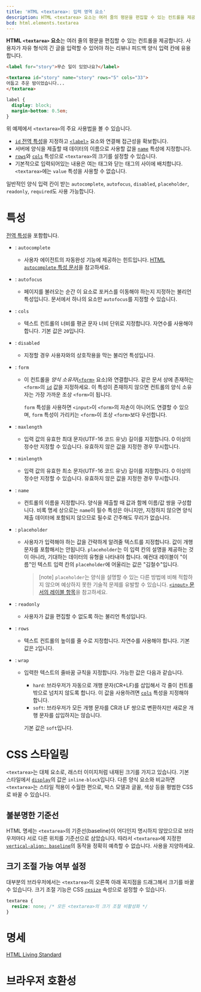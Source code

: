 ```yaml
---
title: 'HTML <textarea>: 입력 영역 요소'
description: HTML <textarea> 요소는 여러 줄의 평문을 편집할 수 있는 컨트롤을 제공합니다. 사용자가 자유 형식의 긴 글을 입력할 수 있어야 하는 리뷰나 피드백 양식 입력 칸에 유용합니다.
bcd: html.elements.textarea
---
```


**HTML `<textarea>` 요소**는 여러 줄의 평문을 편집할 수 있는 컨트롤을 제공합니다. 사용자가 자유 형식의 긴 글을 입력할 수 있어야 하는 리뷰나 피드백 양식 입력 칸에 유용합니다.

<HTMLDemo height={160}>

```html
<label for="story">무슨 일이 있었나요?</label>

<textarea id="story" name="story" rows="5" cols="33">
어둡고 추운 밤이었습니다...
</textarea>
```

```css
label {
  display: block;
  margin-bottom: 0.5em;
}
```

</HTMLDemo>

위 예제에서 `<textarea>`의 주요 사용법을 볼 수 있습니다.

- [`id` 전역 특성](../Global_attributes#term-id)을 지정하고 [`<label>`](./label) 요소와 연결해 접근성을 확보합니다.
- 서버에 양식을 제출할 때 데이터의 이름으로 사용할 값을 [`name`](#term-name) 특성에 지정합니다.
- [`rows`](#term-rows)와 [`cols`](#term-cols) 특성으로 `<textarea>`의 크기를 설정할 수 있습니다.
- 기본적으로 입력되어있는 내용은 여는 태그와 닫는 태그의 사이에 배치합니다. `<textarea>`에는 `value` 특성을 사용할 수 없습니다.

일반적인 양식 입력 칸이 받는 `autocomplete`, `autofocus`, `disabled`, `placeholder`, `readonly`, `required`도 사용 가능합니다.

# 특성

[전역 특성](../Global_attributes)을 포함합니다.

- : `autocomplete`
  - 사용자 에이전트의 자동완성 기능에 제공하는 힌트입니다. [HTML `autocomplete` 특성 문서](https://developer.mozilla.org/en-US/docs/Web/HTML/Attributes/autocomplete)을 참고하세요.
- : `autofocus`
  - 페이지를 불러오는 순간 이 요소로 포커스를 이동해야 하는지 지정하는 불리언 특성입니다. 문서에서 하나의 요소만 `autofocus`를 지정할 수 있습니다.
- : `cols`
  - 텍스트 컨트롤의 너비를 평균 문자 너비 단위로 지정합니다. 자연수를 사용해야 합니다. 기본 값은 `20`입니다.
- : `disabled`
  - 지정할 경우 사용자와의 상호작용을 막는 불리언 특성입니다.
- : `form`

  - 이 컨트롤을 _양식 소유자_([`<form>`](./form) 요소)와 연결합니다. 같은 문서 상에 존재하는 `<form>`의 [`id`](../Global_attributes#term-id) 값을 지정하세요. 이 특성이 존재하지 않으면 컨트롤의 양식 소유자는 가장 가까운 조상 `<form>`이 됩니다.

    `form` 특성을 사용하면 `<input>`이 `<form>`의 자손이 아니어도 연결할 수 있으며, `form` 특성이 가리키는 `<form>`이 조상 `<form>`보다 우선합니다.

- : `maxlength`
  - 입력 값의 유효한 최대 문자(UTF-16 코드 유닛) 길이를 지정합니다. 0 이상의 정수만 지정할 수 있습니다. 유효하지 않은 값을 지정한 경우 무시합니다.
- : `minlength`
  - 입력 값의 유효한 최소 문자(UTF-16 코드 유닛) 길이를 지정합니다. 0 이상의 정수만 지정할 수 있습니다. 유효하지 않은 값을 지정한 경우 무시합니다.
- : `name`

  - 컨트롤의 이름을 지정합니다. 양식을 제출할 때 값과 함께 이름/값 쌍을 구성합니다. 비록 명세 상으로는 `name`이 필수 특성은 아니지만, 지정하지 않으면 양식 제출 데이터에 포함되지 않으므로 필수로 간주해도 무리가 없습니다.

- : `placeholder`

  - 사용자가 입력해야 하는 값을 간략하게 알려줄 텍스트를 지정합니다. 값이 개행 문자를 포함해서는 안됩니다. `placeholder`는 이 입력 칸의 설명을 제공하는 것이 아니라, 기대하는 데이터의 유형을 나타내야 합니다. 예컨대 레이블이 "이름"인 텍스트 입력 칸의 `placeholder`에 어울리는 값은 "김철수"입니다.

    > [note] `placeholder`는 양식을 설명할 수 있는 다른 방법에 비해 적합하지 않으며 예상하지 못한 기술적 문제를 유발할 수 있습니다. [`<input>` 문서의 레이블 항목](./input#레이블)을 참고하세요.

- : `readonly`

  - 사용자가 값을 편집할 수 없도록 하는 불리언 특성입니다.

- : `rows`
  - 텍스트 컨트롤의 높이를 줄 수로 지정합니다. 자연수를 사용해야 합니다. 기본 값은 `2`입니다.
- : `wrap`

  - 입력한 텍스트의 줄바꿈 규칙을 지정합니다. 가능한 값은 다음과 같습니다.

    - `hard`: 브라우저가 자동으로 개행 문자(CR+LF)를 삽입해서 각 줄이 컨트롤 밖으로 넘치지 않도록 합니다. 이 값을 사용하려면 [`cols`](#term-cols) 특성을 지정해야 합니다.
    - `soft`: 브라우저가 모든 개행 문자를 CR과 LF 쌍으로 변환하지만 새로운 개행 문자를 삽입하지는 않습니다.

    기본 값은 `soft`입니다.

# CSS 스타일링

`<textarea>`는 대체 요소로, 래스터 이미지처럼 내재된 크기를 가지고 있습니다. 기본 스타일에서 [`display`](https://developer.mozilla.org/en-US/docs/Web/CSS/display)의 값은 `inline-block`입니다. 다른 양식 요소와 비교하면 `<textarea>`는 스타일 적용이 수월한 편으로, 박스 모델과 글꼴, 색상 등을 평범한 CSS로 바꿀 수 있습니다.

## 불분명한 기준선

HTML 명세는 `<textarea>`의 기준선(baseline)이 어디인지 명시하지 않았으므로 브라우저마다 서로 다른 위치를 기준선으로 삼았습니다. 따라서 `<textarea>`에 지정한 [`vertical-align: baseline`](https://developer.mozilla.org/en-US/docs/Web/CSS/vertical-align)의 동작을 정확히 예측할 수 없습니다. 사용을 지양하세요.

## 크기 조절 가능 여부 설정

대부분의 브라우저에서는 `<textarea>`의 오른쪽 아래 꼭지점을 드래그해서 크기를 바꿀 수 있습니다. 크기 조절 기능은 CSS [`resize`](https://developer.mozilla.org/en-US/docs/Web/CSS/resize) 속성으로 설정할 수 있습니다.

```css
textarea {
  resize: none; /* 모든 <textarea>의 크기 조절 비활성화 */
}
```

# 명세

[HTML Living Standard](https://html.spec.whatwg.org/multipage/form-elements.html#the-textarea-element)

# 브라우저 호환성

<BrowserCompat data={props.bcd} />
